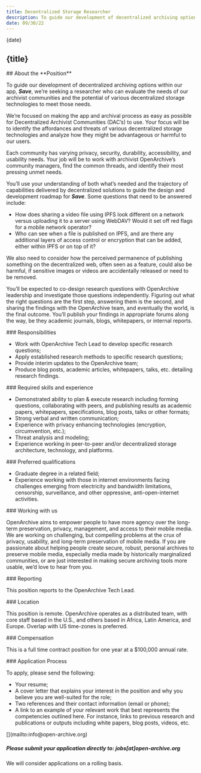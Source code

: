 ```yaml
---
title: Decentralized Storage Researcher
description: To guide our development of decentralized archiving options within our app, Save, we’re seeking a researcher who can evaluate the needs of our archivist communities and the potential of various decentralized storage technologies to meet those needs.
date: 09/30/22
---
```



<JobHeaderSection>
{date}

## {title}

</JobHeaderSection>

<AboutSection />

<AboutPositionSection>
## About the **Position**

To guide our development of decentralized archiving options within our app, **_Save_**, we’re seeking a researcher who can evaluate the needs of our archivist communities and the potential of various decentralized storage technologies to meet those needs.

We’re focused on making the app and archival process as easy as possible for Decentralized Archivist Communities (DAC’s) to use. Your focus will be to identify the affordances and threats of various decentralized storage technologies and analyze how they might be advantageous or harmful to our users.

Each community has varying privacy, security, durability, accessibility, and usability needs. Your job will be to work with archivist OpenArchive’s community managers, find the common threads, and identify their most pressing unmet needs.

You’ll use your understanding of both what’s needed and the trajectory of capabilities delivered by decentralized solutions to guide the design and development roadmap for **_Save_**. Some questions that need to be answered include:

- How does sharing a video file using IPFS look different on a network versus uploading it to a server using WebDAV? Would it set off red flags for a mobile network operator?
- Who can see when a file is published on IPFS, and are there any additional layers of access control or encryption that can be added, either within IPFS or on top of it?

We also need to consider how the perceived permanence of publishing something on the decentralized web, often seen as a feature, could also be harmful, if sensitive images or videos are accidentally released or need to be removed.

You’ll be expected to co-design research questions with OpenArchive leadership and investigate those questions independently. Figuring out what the right questions are the first step, answering them is the second, and sharing the findings with the OpenArchive team, and eventually the world, is the final outcome. You’ll publish your findings in appropriate forums along the way, be they academic journals, blogs, whitepapers, or internal reports.

</AboutPositionSection>

<DetailsSection>
<DetailItem>
### Responsibilities

- Work with OpenArchive Tech Lead to develop specific research questions;
- Apply established research methods to specific research questions;
- Provide interim updates to the OpenArchive team;
- Produce blog posts, academic articles, whitepapers, talks, etc. detailing research findings.

</DetailItem>
<DetailItem>
### Required skills and experience

- Demonstrated ability to plan & execute research including forming questions, collaborating with peers, and publishing results as academic papers, whitepapers, specifications, blog posts, talks or other formats;
- Strong verbal and written communication;
- Experience with privacy enhancing technologies (encryption, circumvention, etc.);
- Threat analysis and modeling;
- Experience working in peer-to-peer and/or decentralized storage architecture, technology, and platforms.

</DetailItem>
<DetailItem>
### Preferred qualifications

- Graduate degree in a related field;
- Experience working with those in internet environments facing challenges emerging from electricity and bandwidth limitations, censorship, surveillance, and other oppressive, anti-open-internet activities.

</DetailItem>
<DetailItem>
  ### Working with us

OpenArchive aims to empower people to have more agency over the long-term preservation, privacy, management, and access to their mobile media. We are working on challenging, but compelling problems at the crux of privacy, usability, and long-term preservation of mobile media. If you are passionate about helping people create secure, robust, personal archives to preserve mobile media, especially media made by historically marginalized communities, or are just interested in making secure archiving tools more usable, we’d love to hear from you.

</DetailItem>
<DetailItem>
  ### Reporting

This position reports to the OpenArchive Tech Lead.

</DetailItem>
<DetailItem>
  ### Location

This position is remote. OpenArchive operates as a distributed team, with core staff based in the U.S., and others based in Africa, Latin America, and Europe. Overlap with US time-zones is preferred.

</DetailItem>
<DetailItem>
  ### Compensation

This is a full time contract position for one year at a $100,000 annual rate.

</DetailItem>
<DetailItem>
  ### Application Process

To apply, please send the following:

- Your resume;
- A cover letter that explains your interest in the position and why you believe you are well-suited for the role;
- Two references and their contact information (email or phone);
- A link to an example of your relevant work that best represents the competencies outlined here. For instance, links to previous research and publications or outputs including white papers, blog posts, videos, etc.

</DetailItem>
<ContactBox>
  [](mailto:info@open-archive.org)

##### Please submit your application directly to: jobs[at]open-archive.org

We will consider applications on a rolling basis.

</ContactBox>
</DetailsSection>

<DiverseSection />
